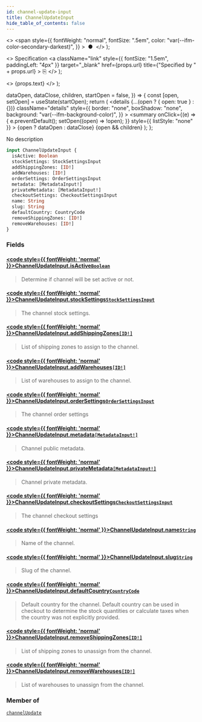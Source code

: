 ```yaml
---
id: channel-update-input
title: ChannelUpdateInput
hide_table_of_contents: false
---
```


  <>
    <span
      style={{
        fontWeight: "normal",
        fontSize: ".5em",
        color: "var(--ifm-color-secondary-darkest)",
      }}
    >
      &nbsp;●&nbsp;
    </span>
  </>
);

  <>
    Specification
    <a
      className="link"
      style={{ fontSize: "1.5em", paddingLeft: "4px" }}
      target="\_blank"
      href={props.url}
      title={"Specified by " + props.url}
    >
      ⎘
    </a>
  </>
);

  <>
    <span className={props.class}>{props.text}</span>
  </>
);


  dataOpen,
  dataClose,
  children,
  startOpen = false,
}) => {
  const [open, setOpen] = useState(startOpen);
  return (
    <details
      {...(open ? { open: true } : {})}
      className="details"
      style={{
        border: "none",
        boxShadow: "none",
        background: "var(--ifm-background-color)",
      }}
    >
      <summary
        onClick={(e) => {
          e.preventDefault();
          setOpen((open) => !open);
        }}
        style={{ listStyle: "none" }}
      >
        {open ? dataOpen : dataClose}
      </summary>
      {open && children}
    </details>
  );
};

No description

```graphql
input ChannelUpdateInput {
  isActive: Boolean
  stockSettings: StockSettingsInput
  addShippingZones: [ID!]
  addWarehouses: [ID!]
  orderSettings: OrderSettingsInput
  metadata: [MetadataInput!]
  privateMetadata: [MetadataInput!]
  checkoutSettings: CheckoutSettingsInput
  name: String
  slug: String
  defaultCountry: CountryCode
  removeShippingZones: [ID!]
  removeWarehouses: [ID!]
}
```

### Fields

#### [<code style={{ fontWeight: 'normal' }}>ChannelUpdateInput.<b>isActive</b></code>](#)<Bullet />[`Boolean`](../../../api-reference/miscellaneous/scalars/boolean) <Badge class="badge badge--secondary" text="scalar"/>

> Determine if channel will be set active or not.

#### [<code style={{ fontWeight: 'normal' }}>ChannelUpdateInput.<b>stockSettings</b></code>](#)<Bullet />[`StockSettingsInput`](../../../api-reference/products/inputs/stock-settings-input) <Badge class="badge badge--secondary" text="input"/>

> The channel stock settings.
>
> <Badge text="Added in Saleor 3.7" class="secondary margin-bottom--sm" />

#### [<code style={{ fontWeight: 'normal' }}>ChannelUpdateInput.<b>addShippingZones</b></code>](#)<Bullet />[`[ID!]`](../../../api-reference/miscellaneous/scalars/id) <Badge class="badge badge--secondary" text="list"/> <Badge class="badge badge--secondary" text="scalar"/>

> List of shipping zones to assign to the channel.

#### [<code style={{ fontWeight: 'normal' }}>ChannelUpdateInput.<b>addWarehouses</b></code>](#)<Bullet />[`[ID!]`](../../../api-reference/miscellaneous/scalars/id) <Badge class="badge badge--secondary" text="list"/> <Badge class="badge badge--secondary" text="scalar"/>

> List of warehouses to assign to the channel.
>
> <Badge text="Added in Saleor 3.5" class="secondary margin-bottom--sm" />

#### [<code style={{ fontWeight: 'normal' }}>ChannelUpdateInput.<b>orderSettings</b></code>](#)<Bullet />[`OrderSettingsInput`](../../../api-reference/orders/inputs/order-settings-input) <Badge class="badge badge--secondary" text="input"/>

> The channel order settings
>
> <Badge text="Added in Saleor 3.12" class="secondary margin-bottom--sm" />

#### [<code style={{ fontWeight: 'normal' }}>ChannelUpdateInput.<b>metadata</b></code>](#)<Bullet />[`[MetadataInput!]`](../../../api-reference/miscellaneous/inputs/metadata-input) <Badge class="badge badge--secondary" text="list"/> <Badge class="badge badge--secondary" text="input"/>

> Channel public metadata.
>
> <Badge text="Added in Saleor 3.15" class="secondary margin-bottom--sm" />

#### [<code style={{ fontWeight: 'normal' }}>ChannelUpdateInput.<b>privateMetadata</b></code>](#)<Bullet />[`[MetadataInput!]`](../../../api-reference/miscellaneous/inputs/metadata-input) <Badge class="badge badge--secondary" text="list"/> <Badge class="badge badge--secondary" text="input"/>

> Channel private metadata.
>
> <Badge text="Added in Saleor 3.15" class="secondary margin-bottom--sm" />

#### [<code style={{ fontWeight: 'normal' }}>ChannelUpdateInput.<b>checkoutSettings</b></code>](#)<Bullet />[`CheckoutSettingsInput`](../../../api-reference/checkout/inputs/checkout-settings-input) <Badge class="badge badge--secondary" text="input"/>

> The channel checkout settings
>
> <Badge text="Added in Saleor 3.15" class="secondary margin-bottom--sm" />
>
> <FeaturePreview />

#### [<code style={{ fontWeight: 'normal' }}>ChannelUpdateInput.<b>name</b></code>](#)<Bullet />[`String`](../../../api-reference/miscellaneous/scalars/string) <Badge class="badge badge--secondary" text="scalar"/>

> Name of the channel.

#### [<code style={{ fontWeight: 'normal' }}>ChannelUpdateInput.<b>slug</b></code>](#)<Bullet />[`String`](../../../api-reference/miscellaneous/scalars/string) <Badge class="badge badge--secondary" text="scalar"/>

> Slug of the channel.

#### [<code style={{ fontWeight: 'normal' }}>ChannelUpdateInput.<b>defaultCountry</b></code>](#)<Bullet />[`CountryCode`](../../../api-reference/miscellaneous/enums/country-code) <Badge class="badge badge--secondary" text="enum"/>

> Default country for the channel. Default country can be used in checkout to determine the stock quantities or calculate taxes when the country was not explicitly provided.
>
> <Badge text="Added in Saleor 3.1" class="secondary margin-bottom--sm" />

#### [<code style={{ fontWeight: 'normal' }}>ChannelUpdateInput.<b>removeShippingZones</b></code>](#)<Bullet />[`[ID!]`](../../../api-reference/miscellaneous/scalars/id) <Badge class="badge badge--secondary" text="list"/> <Badge class="badge badge--secondary" text="scalar"/>

> List of shipping zones to unassign from the channel.

#### [<code style={{ fontWeight: 'normal' }}>ChannelUpdateInput.<b>removeWarehouses</b></code>](#)<Bullet />[`[ID!]`](../../../api-reference/miscellaneous/scalars/id) <Badge class="badge badge--secondary" text="list"/> <Badge class="badge badge--secondary" text="scalar"/>

> List of warehouses to unassign from the channel.
>
> <Badge text="Added in Saleor 3.5" class="secondary margin-bottom--sm" />

### Member of

[`channelUpdate`](../../../api-reference/channels/mutations/channel-update) <Badge class="badge badge--secondary" text="mutation"/>

